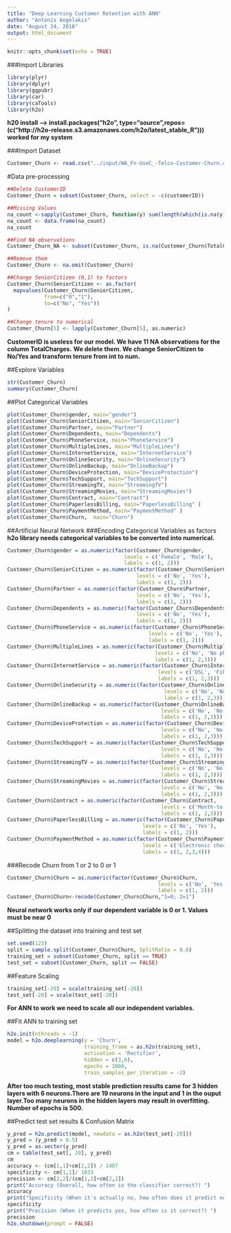```yaml
---
title: "Deep Learning Customer Retention with ANN"
author: "Antonis Angelakis"
date: "August 24, 2018"
output: html_document
---
```


```r
knitr::opts_chunk$set(echo = TRUE)
```

###Import Libraries

```r
library(plyr)
library(dplyr)
library(ggpubr)
library(car)
library(caTools)
library(h2o) 
```
**h20 install  --> install.packages("h2o", type="source",repos=(c("http://h2o-release.s3.amazonaws.com/h2o/latest_stable_R"))) worked for my system **

###Import Dataset

```r
Customer_Churn <- read.csv("../input/WA_Fn-UseC_-Telco-Customer-Churn.csv")
```

#Data pre-processing

```r
##Delete CustomerID
Customer_Churn = subset(Customer_Churn, select = -c(customerID))

##Missing Values
na_count <-sapply(Customer_Churn, function(y) sum(length(which(is.na(y)))))
na_count <- data.frame(na_count) 
na_count

##Find NA observations
Customer_Churn_NA <- subset(Customer_Churn, is.na(Customer_Churn$TotalCharges))

##Remove them 
Customer_Churn <- na.omit(Customer_Churn)

##Change SeniorCitizen (0,1) to factors
Customer_Churn$SeniorCitizen <- as.factor(
  mapvalues(Customer_Churn$SeniorCitizen,
            from=c("0","1"),
            to=c("No", "Yes"))
)

##Change tenure to numerical
Customer_Churn[5] <- lapply(Customer_Churn[5], as.numeric)
```
**CustomerID is useless for our model. We have 11 NA observations for the column TotalCharges.**
**We delete them. We change SeniorCitizen to No/Yes and transform tenure from int to num. **

##Explore Variables
```r
str(Customer_Churn)
summary(Customer_Churn)
```

##Plot Categorical Variables
```r
plot(Customer_Churn$gender, main="gender")
plot(Customer_Churn$SeniorCitizen, main="SeniorCitizen")
plot(Customer_Churn$Partner, main="Partner")
plot(Customer_Churn$Dependents, main="Dependents")
plot(Customer_Churn$PhoneService, main="PhoneService")
plot(Customer_Churn$MultipleLines, main="MultipleLines")
plot(Customer_Churn$InternetService, main="InternetService")
plot(Customer_Churn$OnlineSecurity, main="OnlineSecurity")
plot(Customer_Churn$OnlineBackup, main="OnlineBackup")
plot(Customer_Churn$DeviceProtection, main="DeviceProtection")
plot(Customer_Churn$TechSupport, main="TechSupport")
plot(Customer_Churn$StreamingTV, main="StreamingTV")
plot(Customer_Churn$StreamingMovies, main="StreamingMovies")
plot(Customer_Churn$Contract, main="Contract")
plot(Customer_Churn$PaperlessBilling, main="PaperlessBilling" )
plot(Customer_Churn$PaymentMethod, main="PaymentMethod" )
plot(Customer_Churn$Churn,  main="Churn")
```

##Artificial Neural Network 
###Encoding Categorical Variables as factors
**h2o library needs categorical variables to be converted into numerical.**
```r
Customer_Churn$gender = as.numeric(factor(Customer_Churn$gender,
                                      levels = c('Female', 'Male'),
                                      labels = c(1, 2)))
Customer_Churn$SeniorCitizen = as.numeric(factor(Customer_Churn$SeniorCitizen,
                                          levels = c('No', 'Yes'),
                                          labels = c(1, 2)))
Customer_Churn$Partner = as.numeric(factor(Customer_Churn$Partner,
                                          levels = c('No', 'Yes'),
                                          labels = c(1, 2)))
Customer_Churn$Dependents = as.numeric(factor(Customer_Churn$Dependents,
                                          levels = c('No', 'Yes'),
                                          labels = c(1, 2)))
Customer_Churn$PhoneService = as.numeric(factor(Customer_Churn$PhoneService,
                                              levels = c('No', 'Yes'),
                                              labels = c(1, 2)))
Customer_Churn$MultipleLines = as.numeric(factor(Customer_Churn$MultipleLines,
                                                levels = c('No', 'No phone service','Yes'),
                                                labels = c(1, 2,3)))
Customer_Churn$InternetService = as.numeric(factor(Customer_Churn$InternetService,
                                                 levels = c('DSL', 'Fiber optic','No'),
                                                 labels = c(1, 2,3)))
Customer_Churn$OnlineSecurity = as.numeric(factor(Customer_Churn$OnlineSecurity,
                                                   levels = c('No', 'No internet service','Yes'),
                                                   labels = c(1, 2,3)))
Customer_Churn$OnlineBackup = as.numeric(factor(Customer_Churn$OnlineBackup,
                                                  levels = c('No', 'No internet service','Yes'),
                                                  labels = c(1, 2,3)))
Customer_Churn$DeviceProtection = as.numeric(factor(Customer_Churn$DeviceProtection,
                                                  levels = c('No', 'No internet service','Yes'),
                                                  labels = c(1, 2,3)))
Customer_Churn$TechSupport = as.numeric(factor(Customer_Churn$TechSupport,
                                                  levels = c('No', 'No internet service','Yes'),
                                                  labels = c(1, 2,3)))
Customer_Churn$StreamingTV = as.numeric(factor(Customer_Churn$StreamingTV,
                                                  levels = c('No', 'No internet service','Yes'),
                                                  labels = c(1, 2,3)))
Customer_Churn$StreamingMovies = as.numeric(factor(Customer_Churn$StreamingMovies,
                                                  levels = c('No', 'No internet service','Yes'),
                                                  labels = c(1, 2,3)))
Customer_Churn$Contract = as.numeric(factor(Customer_Churn$Contract,
                                                  levels = c('Month-to-month', 'One year','Two year'),
                                                  labels = c(1, 2,3)))
Customer_Churn$PaperlessBilling = as.numeric(factor(Customer_Churn$PaperlessBilling,
                                            levels = c('No', 'Yes'),
                                            labels = c(1, 2)))
Customer_Churn$PaymentMethod = as.numeric(factor(Customer_Churn$PaymentMethod,
                                            levels = c('Electronic check', 'Mailed check','Credit card (automatic)','Bank transfer (automatic)'),
                                            labels = c(1, 2,3,4)))
```

###Recode Churn from 1 or 2 to 0 or 1
```r
Customer_Churn$Churn = as.numeric(factor(Customer_Churn$Churn,
                                                 levels = c('No', 'Yes'),
                                                 labels = c(1, 2)))
Customer_Churn$Churn<-recode(Customer_Churn$Churn,"1=0; 2=1")
```
**Neural network works only if our dependent variable is 0 or 1. Values must be near 0**

##Splitting the dataset into training and test set
```r
set.seed(123)
split = sample.split(Customer_Churn$Churn, SplitRatio = 0.8)
training_set = subset(Customer_Churn, split == TRUE)
test_set = subset(Customer_Churn, split == FALSE)
```

##Feature Scaling
```r
training_set[-20] = scale(training_set[-20])
test_set[-20] = scale(test_set[-20])
```
**For ANN to work we need to scale all our independent variables.**

##Fit ANN to training set
```r
h2o.init(nthreads = -1)
model = h2o.deeplearning(y = 'Churn',
                         training_frame = as.h2o(training_set),
                         activation = 'Rectifier',
                         hidden = c(3,6),
                         epochs = 1000,
                         train_samples_per_iteration = -2)
```
**After too much testing, most stable prediction results came for 3 hidden layers with 6 neurons.There are 19 neurons in the input and 1** 
**in the ouput layer.Too many neurons in the hidden layers may result in overfitting. Number of epochs is 500.**

##Predict test set results & Confusion Matrix
```r
y_pred = h2o.predict(model, newdata = as.h2o(test_set[-20]))
y_pred = (y_pred > 0.5)
y_pred = as.vector(y_pred)
cm = table(test_set[, 20], y_pred)
cm
accuracy <- (cm[1,1]+cm[2,2]) / 1407 
specificity <- cm[1,1]/ 1033
precision <- cm[2,2]/(cm[1,2]+cm[2,2])
print("Accuracy (Overall, how often is the classifier correct?) ")
accuracy 
print("Specificity (When it's actually no, how often does it predict no?) ")
specificity  
print("Precision (When it predicts yes, how often is it correct?) ")
precision 
h2o.shutdown(prompt = FALSE)
```
